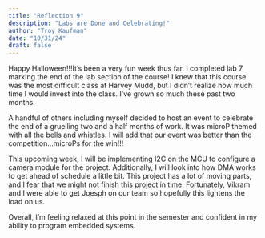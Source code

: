 ```yaml
---
title: "Reflection 9"
description: "Labs are Done and Celebrating!"
author: "Troy Kaufman"
date: "10/31/24"
draft: false
---
```


Happy Halloween!!!It's been a very fun week thus far. I completed lab 7 marking the end of the lab section of the course! I knew that this course was the most difficult class at Harvey Mudd, but I didn't realize how much time I would invest into the class. I've grown so much these past two months. 

A handful of others including myself decided to host an event to celebrate the end of a gruelling two and a half months of work. It was microP themed with all the bells and whistles. I will add that our event was better than the competition...microPs for the win!!!

This upcoming week, I will be implementing I2C on the MCU to configure a camera module for the project. Additionally, I will look into how DMA works to get ahead of schedule a little bit. This project has a lot of moving parts, and I fear that we might not finish this project in time. Fortunately, Vikram and I were able to get Joesph on our team so hopefully this lightens the load on us. 

Overall, I'm feeling relaxed at this point in the semester and confident in my ability to program embedded systems. 